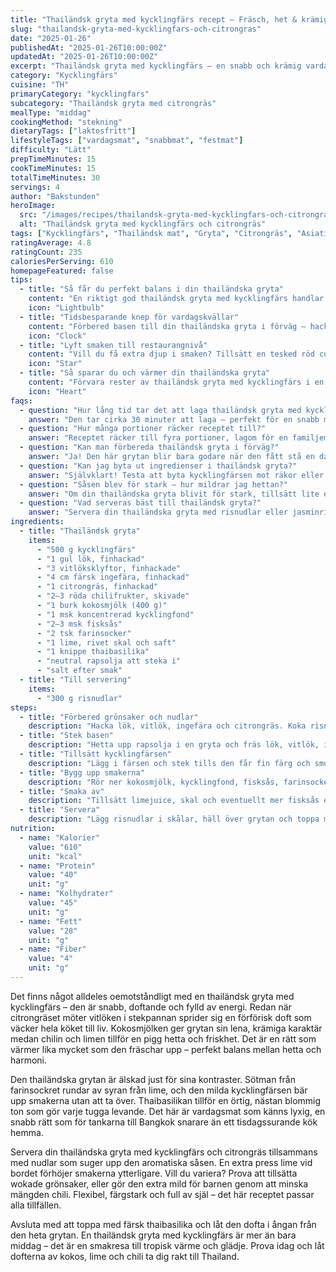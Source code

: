 ```yaml
---
title: "Thailändsk gryta med kycklingfärs recept – Fräsch, het & krämig vardagsfavorit"
slug: "thailandsk-gryta-med-kycklingfars-och-citrongras"
date: "2025-01-26"
publishedAt: "2025-01-26T10:00:00Z"
updatedAt: "2025-01-26T10:00:00Z"
excerpt: "Thailändsk gryta med kycklingfärs – en snabb och krämig vardagsfavorit med citrongräs, kokosmjölk och lime. Doftande, het och perfekt för dig som älskar fräscha asiatiska smaker. Prova redan ikväll!"
category: "Kycklingfärs"
cuisine: "TH"
primaryCategory: "kycklingfars"
subcategory: "Thailändsk gryta med citrongräs"
mealType: "middag"
cookingMethod: "stekning"
dietaryTags: ["laktosfritt"]
lifestyleTags: ["vardagsmat", "snabbmat", "festmat"]
difficulty: "Lätt"
prepTimeMinutes: 15
cookTimeMinutes: 15
totalTimeMinutes: 30
servings: 4
author: "Bakstunden"
heroImage:
  src: "/images/recipes/thailandsk-gryta-med-kycklingfars-och-citrongras.webp"
  alt: "Thailändsk gryta med kycklingfärs och citrongräs"
tags: ["Kycklingfärs", "Thailändsk mat", "Gryta", "Citrongräs", "Asiatisk", "Krämig"]
ratingAverage: 4.8
ratingCount: 235
caloriesPerServing: 610
homepageFeatured: false
tips:
  - title: "Så får du perfekt balans i din thailändska gryta"
    content: "En riktigt god thailändsk gryta med kycklingfärs handlar om balans mellan syra, sötma och hetta. Smaka av med limejuice och fisksås i slutet för att justera smaken. Färsk citrongräs ger en frisk citrusarom – banka lätt på stjälken innan du hackar för att frigöra alla eteriska oljor. Resultatet blir en doftande gryta som känns både fräsch och värmande."
    icon: "Lightbulb"
  - title: "Tidsbesparande knep för vardagskvällar"
    content: "Förbered basen till din thailändska gryta i förväg – hacka lök, chili och ingefära dagen innan och förvara i en lufttät burk i kylen. Då går själva matlagningen på under 20 minuter. Risnudlarna kan dessutom blötläggas i förväg så du sparar ännu mer tid vid servering."
    icon: "Clock"
  - title: "Lyft smaken till restaurangnivå"
    content: "Vill du få extra djup i smaken? Tillsätt en tesked röd currypasta eller lite riven citronskal i slutet av tillagningen. Toppa din thailändska gryta med färsk thaibasilika och finstrimlad röd chili – det ger en autentisk thailändsk känsla och en fantastisk doft när du serverar."
    icon: "Star"
  - title: "Så sparar du och värmer din thailändska gryta"
    content: "Förvara rester av thailändsk gryta med kycklingfärs i en tät burk i kylskåp upp till tre dagar. Värm försiktigt i kastrull och tillsätt lite kokosmjölk eller vatten om såsen tjocknat. Den smakar nästan ännu bättre dagen efter när smakerna fått mogna."
    icon: "Heart"
faqs:
  - question: "Hur lång tid tar det att laga thailändsk gryta med kycklingfärs?"
    answer: "Den tar cirka 30 minuter att laga – perfekt för en snabb men smakrik middag fylld med thailändska dofter och frisk lime."
  - question: "Hur många portioner räcker receptet till?"
    answer: "Receptet räcker till fyra portioner, lagom för en familjemiddag där alla får njuta av en krämig, het och fräsch thailändsk gryta med kycklingfärs."
  - question: "Kan man förbereda thailändsk gryta i förväg?"
    answer: "Ja! Den här grytan blir bara godare när den fått stå en dag. Förvara i kyl och värm försiktigt vid servering – smakerna blir rundare och djupare."
  - question: "Kan jag byta ut ingredienser i thailändsk gryta?"
    answer: "Självklart! Testa att byta kycklingfärsen mot räkor eller tofu. Det går även bra att använda ris istället för nudlar om du vill ha en mer klassisk måltid."
  - question: "Såsen blev för stark – hur mildrar jag hettan?"
    answer: "Om din thailändska gryta blivit för stark, tillsätt lite extra kokosmjölk eller en tesked socker. Det balanserar hettan utan att ta bort den goda smaken."
  - question: "Vad serveras bäst till thailändsk gryta?"
    answer: "Servera din thailändska gryta med risnudlar eller jasminris, limeklyftor och färsk thaibasilika. Ett glas kallt citronvatten gör upplevelsen komplett."
ingredients:
  - title: "Thailändsk gryta"
    items:
      - "500 g kycklingfärs"
      - "1 gul lök, finhackad"
      - "3 vitlöksklyftor, finhackade"
      - "4 cm färsk ingefära, finhackad"
      - "1 citrongräs, finhackad"
      - "2–3 röda chilifrukter, skivade"
      - "1 burk kokosmjölk (400 g)"
      - "1 msk koncentrerad kycklingfond"
      - "2–3 msk fisksås"
      - "2 tsk farinsocker"
      - "1 lime, rivet skal och saft"
      - "1 knippe thaibasilika"
      - "neutral rapsolja att steka i"
      - "salt efter smak"
  - title: "Till servering"
    items:
      - "300 g risnudlar"
steps:
  - title: "Förbered grönsaker och nudlar"
    description: "Hacka lök, vitlök, ingefära och citrongräs. Koka risnudlarna enligt anvisning och ställ åt sidan."
  - title: "Stek basen"
    description: "Hetta upp rapsolja i en gryta och fräs lök, vitlök, ingefära och chili tills det doftar ljuvligt."
  - title: "Tillsätt kycklingfärsen"
    description: "Lägg i färsen och stek tills den får fin färg och smulas jämnt."
  - title: "Bygg upp smakerna"
    description: "Rör ner kokosmjölk, kycklingfond, fisksås, farinsocker och citrongräs. Låt koka upp och sjuda i 10 minuter."
  - title: "Smaka av"
    description: "Tillsätt limejuice, skal och eventuellt mer fisksås eller socker för att balansera smaken."
  - title: "Servera"
    description: "Lägg risnudlar i skålar, häll över grytan och toppa med färsk thaibasilika och chili."
nutrition:
  - name: "Kalorier"
    value: "610"
    unit: "kcal"
  - name: "Protein"
    value: "40"
    unit: "g"
  - name: "Kolhydrater"
    value: "45"
    unit: "g"
  - name: "Fett"
    value: "28"
    unit: "g"
  - name: "Fiber"
    value: "4"
    unit: "g"
---
```


Det finns något alldeles oemotståndligt med en thailändsk gryta med kycklingfärs – den är snabb, doftande och fylld av energi. Redan när citrongräset möter vitlöken i stekpannan sprider sig en förförisk doft som väcker hela köket till liv. Kokosmjölken ger grytan sin lena, krämiga karaktär medan chilin och limen tillför en pigg hetta och friskhet. Det är en rätt som värmer lika mycket som den fräschar upp – perfekt balans mellan hetta och harmoni.

Den thailändska grytan är älskad just för sina kontraster. Sötman från farinsockret rundar av syran från lime, och den milda kycklingfärsen bär upp smakerna utan att ta över. Thaibasilikan tillför en örtig, nästan blommig ton som gör varje tugga levande. Det här är vardagsmat som känns lyxig, en snabb rätt som för tankarna till Bangkok snarare än ett tisdagssurande kök hemma.

Servera din thailändska gryta med kycklingfärs och citrongräs tillsammans med nudlar som suger upp den aromatiska såsen. En extra press lime vid bordet förhöjer smakerna ytterligare. Vill du variera? Prova att tillsätta wokade grönsaker, eller gör den extra mild för barnen genom att minska mängden chili. Flexibel, färgstark och full av själ – det här receptet passar alla tillfällen.

Avsluta med att toppa med färsk thaibasilika och låt den dofta i ångan från den heta grytan. En thailändsk gryta med kycklingfärs är mer än bara middag – det är en smakresa till tropisk värme och glädje. Prova idag och låt dofterna av kokos, lime och chili ta dig rakt till Thailand.
